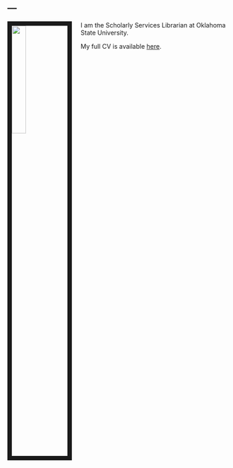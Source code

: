 ---
---

<link rel="stylesheet" href="styles.css" type="text/css">

<img src="images/Iakovakis__Clarke.jpg" style="width:25%; border:10px solid; margin-right: 20px" align="left">

I am the Scholarly Services Librarian at Oklahoma State University.

My full CV is available [here](files/).